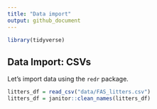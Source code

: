 ```yaml
---
title: "Data import"
output: github_document
---
```


```r
library(tidyverse)
```



## Data Import: CSVs

Let's import data using the `redr` package.

```r
litters_df = read_csv("data/FAS_litters.csv")
litters_df = janitor::clean_names(litters_df)
```


